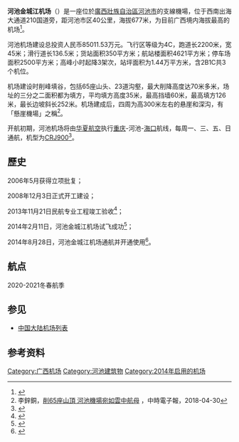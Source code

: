 {{Infobox airport
| name          = 河池金城江机场<br />Hechi Jinchengjiang Airport
| image         = 
| type          = 民用
| operator      = 
| opened        = 2014年
| city-served   = [[广西|广西]][[河池|河池]]
| distance_to_city = 约40公里
| elevation-m   = 677
| IATA          = HCJ
| ICAO          = ZGHC
| coordinates   = {{coord|24|47|02|N|107|41|59|E|type:airport_region:CN-45|display=inline,title}}
| pushpin_map   = China Guangxi#China
| pushpin_label = '''HCJ'''
| metric-rwy    = y
| r1-number     = 
| r1-length-f   = 
| r1-length-m   = 2200
| r1-surface    = 混凝土
}}
'''河池金城江机场'''（{{airport codes|HCJ|ZGHC}}）是一座位於[[廣西壯族自治區|廣西壯族自治區]][[河池市|河池市]]的支線機場，位于西南出海大通道210国道旁，距河池市区40公里，海拔677米，为目前广西境内海拔最高的机场<ref>{{cite news
|publisher=民航资源网
|date=2014年2月12日
|title=河池金城江机场试飞　系广西海拔最高机场
|url=http://news.carnoc.com/list/273/273231.html
|accessdate=2014年7月5日
|archive-date=2014年7月14日
|archive-url=https://web.archive.org/web/20140714202848/http://news.carnoc.com/list/273/273231.html
|dead-url=no
}}</ref>。

河池机场建设总投资人民币85011.53万元。飞行区等级为4C，跑道长2200米，宽45米；滑行道长136.5米；货站面积350平方米；航站楼面积4621平方米；停车场面积2500平方米；高峰小时起降3架次，站坪面积为1.44万平方米，含2B1C共3个机位。

机场建设时削峰填谷，包括65座山头、23道沟壑，最大削降高度达70米多米，场址的三分之二面积都为填方，平均填方高度35米，最高挡墙60米，最高填方126米，最长边坡斜长252米。机场建成后，四周为高300米左右的悬崖和深沟，有「懸崖機場」之稱<ref>李鋅銅，[http://www.chinatimes.com/newspapers/20180430000082-260309 削65座山頂 河池機場宛如雲中航母] {{Wayback|url=http://www.chinatimes.com/newspapers/20180430000082-260309 |date=20180430121005 }}，中時電子報，2018-04-30</ref>。

开航初期，河池机场将由[[华夏航空|华夏航空]]执行[[重庆江北国际机场|重庆]]-河池-[[海口美兰国际机场|海口]]航线，每周一、三、五、日通航，机型为[[庞巴迪CRJ700系列|CRJ900]]<ref>{{cite news
 |publisher = 民航资源网
 |date = 2014年7月5日
 |title = 悬崖边的机场 河池机场预计将于8月投入运营
 |url = http://news.carnoc.com/list/286/286844.html；
 |accessdate = 2020年9月12日
 |archive-date = 2019年8月12日
 |archive-url = https://web.archive.org/web/20190812202929/http://news.carnoc.com/list/286/286844.html%ef%bc%9b
 |dead-url = yes
 }}</ref>。

==歷史==
2006年5月获得立项批复；

2008年12月3日正式开工建设；

2013年11月21日民航专业工程竣工验收<ref>{{cite news|publisher=民航资源网|date=2013年11月26日|title=广西河池机场民航专业工程顺利通过竣工验收|url=http://news.carnoc.com/list/266/266822.html；|accessdate=2020年9月12日|archive-date=2019年8月15日|archive-url=https://web.archive.org/web/20190815204047/http://news.carnoc.com/list/266/266822.html%ef%bc%9b|dead-url=yes}}</ref>；

2014年2月11日，河池金城江机场试飞成功<ref>{{cite news|publisher=民航资源网|date=2014年2月12日|title=河池金城江机场试飞　系广西海拔最高机场|url=http://news.carnoc.com/list/273/273231.html；|accessdate=2020年9月12日|archive-date=2019年8月12日|archive-url=https://web.archive.org/web/20190812130024/http://news.carnoc.com/list/273/273231.html%ef%bc%9b|dead-url=yes}}</ref>；

2014年8月28日，河池金城江机场通航并开通使用<ref>{{cite news
|publisher=凤凰网
|date=2014年8月28日
|title=广西河池山顶机场首航 为广西境内海拔最高
|url=http://finance.ifeng.com/a/20140828/13020054_0.shtml；
|accessdate=2022年1月7日
|archive-date=2019年8月13日
|archive-url=https://web.archive.org/web/20190813055850/http://finance.ifeng.com/a/20140828/13020054_0.shtml%EF%BC%9B
|dead-url=no
}}</ref>。

==航点==
2020-2021冬春航季
{{Airport-dest-list
| {{flagicon|PRC}} [[天津航空|天津航空]]（GS）| [[桂林两江国际机场|桂林]]、[[海口美兰国际机场|海口]]、[[长沙黄花国际机场|长沙]]、[[天津滨海国际机场|天津]] 经[[桂林两江国际机场|桂林]]）
}}

==参见==
*[[中国大陆机场列表|中国大陆机场列表]]

==参考资料==
{{reflist}}

{{中华人民共和国机场}}

[[Category:广西机场|Category:广西机场]]
[[Category:河池建筑物|Category:河池建筑物]]
[[Category:2014年启用的机场|Category:2014年启用的机场]]